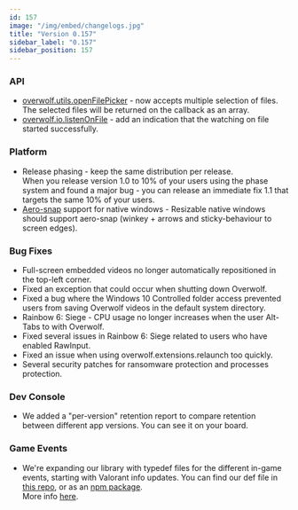 ```yaml
---
id: 157
image: "/img/embed/changelogs.jpg"
title: "Version 0.157"
sidebar_label: "0.157"
sidebar_position: 157
---
```


### API

* [overwolf.utils.openFilePicker](/api/utils#openfilepickerfilter-initialpath-callback) - now accepts multiple selection of files.  The selected files will be returned on the callback as an array.
* [overwolf.io.listenOnFile](/api/io#listenonfileid-path-option-callback) - add an indication that the watching on file started successfully.

### Platform

* Release phasing - keep the same distribution per release.  
  When you release version 1.0 to 10% of your users using the phase system and found a major bug - you can release an immediate fix 1.1 that targets the same 10% of your users.
* <a href="https://support.microsoft.com/en-us/windows/snap-your-windows-885a9b1e-a983-a3b1-16cd-c531795e6241" target="_blank">Aero-snap</a> support for native windows - Resizable native windows should support aero-snap (winkey + arrows and sticky-behaviour to screen edges).

### Bug Fixes

* Full-screen embedded videos no longer automatically repositioned in the top-left corner.
* Fixed an exception that could occur when shutting down Overwolf.
* Fixed a bug where the Windows 10 Controlled folder access prevented users from saving Overwolf videos in the default system directory.
* Rainbow 6: Siege - CPU usage no longer increases when the user Alt-Tabs to with Overwolf.
* Fixed several issues in Rainbow 6: Siege related to users who have enabled RawInput.
* Fixed an issue when using overwolf.extensions.relaunch too quickly.
* Several security patches for ransomware protection and processes protection.

### Dev Console

* We added a "per-version" retention report to compare retention between different app versions. You can see it on your board.

### Game Events

* We're expanding our library with typedef files for the different in-game events, starting with Valorant info updates.  You can find our def file in [this repo](https://github.com/overwolf/types), or as an [npm package](https://www.npmjs.com/package/@overwolf/types).  
  More info [here](/topics/best-practices/type-definition-file#using-types-for-games-events).

